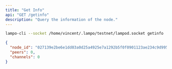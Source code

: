 ```yaml
---
title: "Get Info"
api: "GET /getinfo"
description: "Query the information of the node."
---
```


<RequestExample>

```bash Example Request
lampo-cli --socket /home/vincent/.lampo/testnet/lampod.socket getinfo
```
</RequestExample>

<ResponseExample>

```json Response
{
  "node_id": "027139e2be6e1dd03a0d25a4925e7a1292b5f0f0901123ae234c9d9951d926319a",
  "peers": 0,
  "channels": 0
}
```

</ResponseExample>
